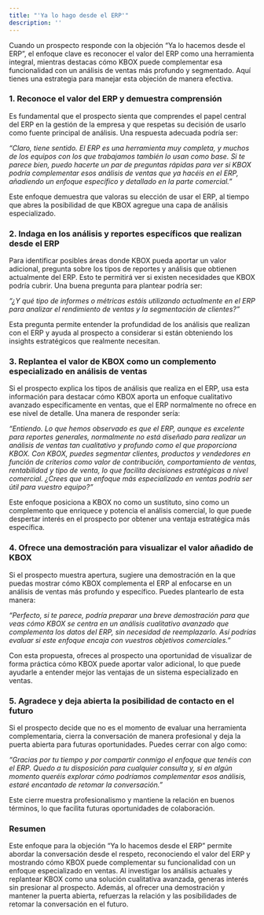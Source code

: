 ```yaml
---
title: "'Ya lo hago desde el ERP'"
description: ''
---
```


Cuando un prospecto responde con la objeción “Ya lo hacemos desde el ERP”, el enfoque clave es reconocer el valor del ERP como una herramienta integral, mientras destacas cómo KBOX puede complementar esa funcionalidad con un análisis de ventas más profundo y segmentado. Aquí tienes una estrategia para manejar esta objeción de manera efectiva.

### 1. Reconoce el valor del ERP y demuestra comprensión

Es fundamental que el prospecto sienta que comprendes el papel central del ERP en la gestión de la empresa y que respetas su decisión de usarlo como fuente principal de análisis. Una respuesta adecuada podría ser:

*“Claro, tiene sentido. El ERP es una herramienta muy completa, y muchos de los equipos con los que trabajamos también lo usan como base. Si te parece bien, puedo hacerte un par de preguntas rápidas para ver si KBOX podría complementar esos análisis de ventas que ya hacéis en el ERP, añadiendo un enfoque específico y detallado en la parte comercial.”*

Este enfoque demuestra que valoras su elección de usar el ERP, al tiempo que abres la posibilidad de que KBOX agregue una capa de análisis especializado.

### 2. Indaga en los análisis y reportes específicos que realizan desde el ERP

Para identificar posibles áreas donde KBOX pueda aportar un valor adicional, pregunta sobre los tipos de reportes y análisis que obtienen actualmente del ERP. Esto te permitirá ver si existen necesidades que KBOX podría cubrir. Una buena pregunta para plantear podría ser:

*“¿Y qué tipo de informes o métricas estáis utilizando actualmente en el ERP para analizar el rendimiento de ventas y la segmentación de clientes?”*

Esta pregunta permite entender la profundidad de los análisis que realizan con el ERP y ayuda al prospecto a considerar si están obteniendo los insights estratégicos que realmente necesitan.

### 3. Replantea el valor de KBOX como un complemento especializado en análisis de ventas

Si el prospecto explica los tipos de análisis que realiza en el ERP, usa esta información para destacar cómo KBOX aporta un enfoque cualitativo avanzado específicamente en ventas, que el ERP normalmente no ofrece en ese nivel de detalle. Una manera de responder sería:

*“Entiendo. Lo que hemos observado es que el ERP, aunque es excelente para reportes generales, normalmente no está diseñado para realizar un análisis de ventas tan cualitativo y profundo como el que proporciona KBOX. Con KBOX, puedes segmentar clientes, productos y vendedores en función de criterios como valor de contribución, comportamiento de ventas, rentabilidad y tipo de venta, lo que facilita decisiones estratégicas a nivel comercial. ¿Crees que un enfoque más especializado en ventas podría ser útil para vuestro equipo?”*

Este enfoque posiciona a KBOX no como un sustituto, sino como un complemento que enriquece y potencia el análisis comercial, lo que puede despertar interés en el prospecto por obtener una ventaja estratégica más específica.

### 4. Ofrece una demostración para visualizar el valor añadido de KBOX

Si el prospecto muestra apertura, sugiere una demostración en la que puedas mostrar cómo KBOX complementa el ERP al enfocarse en un análisis de ventas más profundo y específico. Puedes plantearlo de esta manera:

*“Perfecto, si te parece, podría preparar una breve demostración para que veas cómo KBOX se centra en un análisis cualitativo avanzado que complementa los datos del ERP, sin necesidad de reemplazarlo. Así podrías evaluar si este enfoque encaja con vuestros objetivos comerciales.”*

Con esta propuesta, ofreces al prospecto una oportunidad de visualizar de forma práctica cómo KBOX puede aportar valor adicional, lo que puede ayudarle a entender mejor las ventajas de un sistema especializado en ventas.

### 5. Agradece y deja abierta la posibilidad de contacto en el futuro

Si el prospecto decide que no es el momento de evaluar una herramienta complementaria, cierra la conversación de manera profesional y deja la puerta abierta para futuras oportunidades. Puedes cerrar con algo como:

*“Gracias por tu tiempo y por compartir conmigo el enfoque que tenéis con el ERP. Quedo a tu disposición para cualquier consulta y, si en algún momento queréis explorar cómo podríamos complementar esos análisis, estaré encantado de retomar la conversación.”*

Este cierre muestra profesionalismo y mantiene la relación en buenos términos, lo que facilita futuras oportunidades de colaboración.

### Resumen

Este enfoque para la objeción “Ya lo hacemos desde el ERP” permite abordar la conversación desde el respeto, reconociendo el valor del ERP y mostrando cómo KBOX puede complementar su funcionalidad con un enfoque especializado en ventas. Al investigar los análisis actuales y replantear KBOX como una solución cualitativa avanzada, generas interés sin presionar al prospecto. Además, al ofrecer una demostración y mantener la puerta abierta, refuerzas la relación y las posibilidades de retomar la conversación en el futuro.

